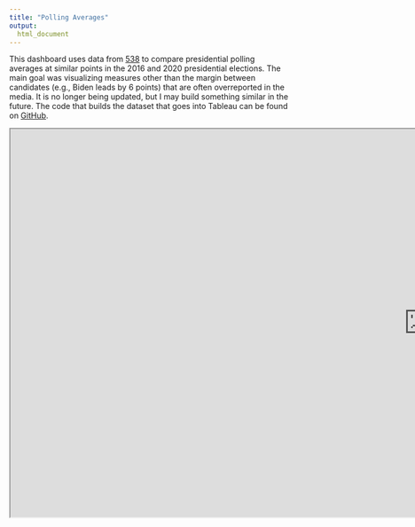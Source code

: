 ```yaml
---
title: "Polling Averages"
output:
  html_document
---
```


This dashboard uses data from [538](https://github.com/fivethirtyeight/data/tree/master/polls) to compare presidential polling averages at similar points in the 2016 and 2020 presidential elections. The main goal was visualizing measures other than the margin between candidates (e.g., Biden leads by 6 points) that are often overreported in the media. It is no longer being updated, but I may build something similar in the future. The code that builds the dataset that goes into Tableau can be found on [GitHub](https://github.com/ckelly17/2020-Polling-Averages).

<iframe src="https://public.tableau.com/views/PollingAverages/MAIN?:showVizHome=no&:embed=true" align = "left" scrolling="no"
 width="1500" height="700"></iframe>
 